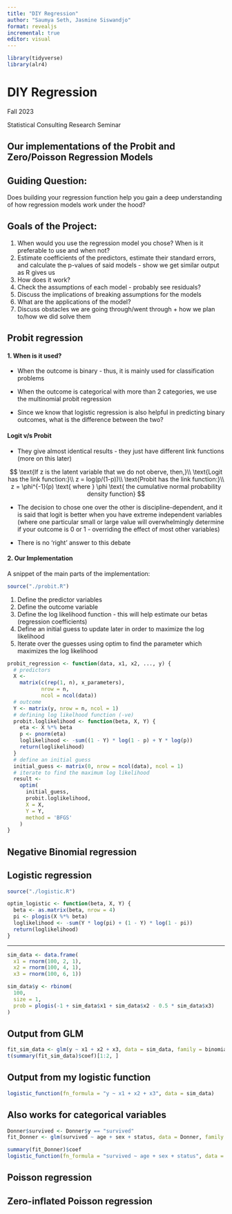 ```yaml
---
title: "DIY Regression"
author: "Saumya Seth, Jasmine Siswandjo"
format: revealjs
incremental: true
editor: visual
---
```


```r
library(tidyverse)
library(alr4)
```

# DIY Regression

Fall 2023

Statistical Consulting Research Seminar

## Our implementations of the Probit and Zero/Poisson Regression Models

## Guiding Question:

Does building your regression function help you gain a deep understanding of how regression models work under the hood?

## Goals of the Project:

1.  When would you use the regression model you chose? When is it preferable to use and when not?
2.  Estimate coefficients of the predictors, estimate their standard errors, and calculate the p-values of said models - show we get similar output as R gives us
3.  How does it work?
4.  Check the assumptions of each model - probably see residuals?
5.  Discuss the implications of breaking assumptions for the models
6.  What are the applications of the model?
7.  Discuss obstacles we are going through/went through + how we plan to/how we did solve them

## Probit regression

#### 1. When is it used?

-   When the outcome is binary - thus, it is mainly used for classification problems

-   When the outcome is categorical with more than 2 categories, we use the multinomial probit regression

-   Since we know that logistic regression is also helpful in predicting binary outcomes, what is the difference between the two?

#### Logit v/s Probit

-   They give almost identical results - they just have different link functions (more on this later)

$$
\text{If z is the latent variable that we do not oberve, then,}\\
\text{Logit has the link function:}\\
z = log(p/(1-p))\\
\text{Probit has the link function:}\\
z = \phi^{-1}(p) \text{ where } \phi \text{ the cumulative normal probability density function}
$$

-   The decision to chose one over the other is discipline-dependent, and it is said that logit is better when you have extreme independent variables (where one particular small or large value will overwhelmingly determine if your outcome is 0 or 1 - overriding the effect of most other variables)

-   There is no 'right' answer to this debate

#### 2. Our Implementation

A snippet of the main parts of the implementation:

```r
source("./probit.R")
```

1.  Define the predictor variables
2.  Define the outcome variable
3.  Define the log likelihood function - this will help estimate our betas (regression coefficients)
4.  Define an initial guess to update later in order to maximize the log likelihood
5.  Iterate over the guesses using optim to find the parameter which maximizes the log likelihood

```r
probit_regression <- function(data, x1, x2, ..., y) {
  # predictors
  X <-
    matrix(c(rep(1, n), x_parameters),
           nrow = n,
           ncol = ncol(data))
  # outcome
  Y <- matrix(y, nrow = n, ncol = 1)
  # defining log likelhood function (-ve)
  probit.loglikelihood <- function(beta, X, Y) {
    eta <- X %*% beta
    p <- pnorm(eta)
    loglikelihood <- -sum((1 - Y) * log(1 - p) + Y * log(p))
    return(loglikelihood)
  }
  # define an initial guess
  initial_guess <- matrix(0, nrow = ncol(data), ncol = 1)
  # iterate to find the maximum log likelihood
  result <-
    optim(
      initial_guess,
      probit.loglikelihood,
      X = X,
      Y = Y,
      method = 'BFGS'
    )
}
```

## Negative Binomial regression

## Logistic regression

```r
source("./logistic.R")
```

```r
optim_logistic <- function(beta, X, Y) {
  beta <- as.matrix(beta, nrow = 4)
  pi <- plogis(X %*% beta)
  loglikelihood <- -sum(Y * log(pi) + (1 - Y) * log(1 - pi))
  return(loglikelihood)
}
```

------------------------------------------------------------------------

```r
sim_data <- data.frame(
  x1 = rnorm(100, 2, 1), 
  x2 = rnorm(100, 4, 1), 
  x3 = rnorm(100, 6, 1))

sim_data$y <- rbinom(
  100, 
  size = 1, 
  prob = plogis(-1 + sim_data$x1 + sim_data$x2 - 0.5 * sim_data$x3)
)


```

## Output from GLM

```r
fit_sim_data <- glm(y ~ x1 + x2 + x3, data = sim_data, family = binomial)
t(summary(fit_sim_data)$coef)[1:2, ]
```

## Output from my logistic function

```r
logistic_function(fn_formula = "y ~ x1 + x2 + x3", data = sim_data)
```

## Also works for categorical variables

```r
Donner$survived <- Donner$y == "survived"
fit_Donner <- glm(survived ~ age + sex + status, data = Donner, family = "binomial")
```

```r
summary(fit_Donner)$coef
logistic_function(fn_formula = "survived ~ age + sex + status", data = Donner)
```

## Poisson regression

## Zero-inflated Poisson regression

